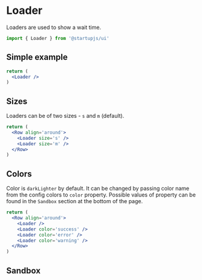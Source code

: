 
# Loader

Loaders are used to show a wait time.

```jsx
import { Loader } from '@startupjs/ui'
```

## Simple example

```jsx example
return (
  <Loader />
)
```

## Sizes

Loaders can be of two sizes - `s` and `m` (default).

```jsx example
return (
  <Row align='around'>
    <Loader size='s' />
    <Loader size='m' />
  </Row>
)
```

## Colors

Color is `darkLighter` by default. It can be changed by passing color name from the config colors to `color` property. Possible values of property can be found in the `Sandbox` section at the bottom of the page.

```jsx example
return (
  <Row align='around'>
    <Loader />
    <Loader color='success' />
    <Loader color='error' />
    <Loader color='warning' />
  </Row>
)
```

## Sandbox

<Sandbox Component={Loader} />
